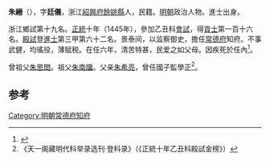 '''朱縉'''（{{bd|1419年||？}}），字'''廷儀'''，浙江[[紹興府|紹興府]][[餘姚縣|餘姚縣]]人，民籍。[[明朝|明朝]]政治人物。進士出身。

浙江鄉試第十九名。[[正统_(年号)|正統]]十年（1445年），參加乙丑科[[會試|會試]]，得[[貢士|貢士]]第一百十六名。[[殿試|殿試]]登[[進士|進士]]第三甲第六十二名。景泰间，以监察御史，擔任[[常德府|常德府]]知府。不事武健，均徭役，薄赋税。在任六年，清苦特甚，民爱之如父母。因疾死於任內<ref>{{Cite book|title=湖南古今人物辞典|last=王晓天，王国宇主编|first=|publisher=长沙：湖南人民出版社|year=2013.06|isbn=978-7-5438-9239-2|location=|pages=1261}}</ref>。

曾祖父[[朱思問|朱思問]]。祖父[[朱南牖|朱南牖]]。父亲[[朱希亮|朱希亮]]，曾任國子監學正<ref>《天一阁藏明代科举录选刊·登科录》（《正統十年乙丑科殿試金榜》）</ref>。

==参考==
{{reflist}}
{{明朝人物小作品}}
{{正統十年乙丑科殿試金榜}}

[[Category:明朝常德府知府|Category:明朝常德府知府]]